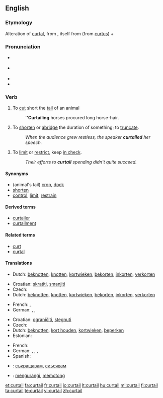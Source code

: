 {{was wotd|2007|August|30}}
==English==

===Etymology===
Alteration of [[curtal]], from {{etyl|fro}} {{term|courtault|courtault|which has been shortened}}, itself from {{term|court|court|short}} (from {{etyl|la}} [[curtus]])  + {{term||-ault}}

===Pronunciation===
* {{a|RP}} {{IPA|/kɜːˈteɪl/}}
* {{a|US}} {{IPA|/kɚˈteɪl/}}
* {{audio|en-us-curtail.ogg|Audio (US)}}
* {{rhymes|eɪl}}

===Verb===
{{en-verb}}
{{transitive}}

# {{obsolete}} To [[cut]] short the [[tail]] of an animal
#: '''''Curtailing''' horses procured long horse-hair.
# To [[shorten]] or [[abridge]] the duration of something; to [[truncate]].
#: ''When the audience grew restless, the speaker '''curtailed''' her speech.''
# {{figurative}} To [[limit]] or [[restrict]], keep [[in check]].
#: ''Their efforts to '''curtail''' spending didn't quite succeed.''

====Synonyms====
* (animal's tail) [[crop]], [[dock]]
* [[shorten]]
* [[control]], [[limit]], [[restrain]]

====Derived terms====
* [[curtailer]]
* [[curtailment]]

====Related terms====
* [[curt]]
* [[curtal]]

====Translations====
{{trans-top|to cut short an animal's tail}}
* Dutch: [[beknotten]], [[knotten]], [[kortwieken]], [[bekorten]], [[inkorten]], [[verkorten]]
{{trans-mid}}
{{trans-bottom}}

{{trans-top|to shorten or abridge}}
* Croatian: [[skratiti]], [[smanjiti]]
* Czech: {{t-|cs|zkrátit}}
* Dutch: [[beknotten]], [[knotten]], [[kortwieken]], [[bekorten]], [[inkorten]], [[verkorten]]
{{trans-mid}}
* French: {{t+|fr|écourter}}, {{t+|fr|abréger}}
* German: {{t+|de|beschneiden}}, {{t-|de|stutzen}}, {{t+|de|verkürzen}}
{{trans-bottom}}

{{trans-top|to limit or restrict}}
* Croatian: [[ograničiti]], [[stegnuti]]
* Czech: {{t-|cs|omezit}}
* Dutch: [[beknotten]], [[kort houden]], [[kortwieken]], [[beperken]]
* Estonian: {{t|et|piirama}}
{{trans-mid}}
* French: {{t+|fr|restreindre}}
* German: {{t-|de|beschränken}}, {{t+|de|beschneiden}}, {{t-|de|drosseln}}, {{t+|de|kürzen}}
* Spanish: {{t-|es|limitar}}
{{trans-bottom}}

{{checktrans-top}}
* {{ttbc|Bulgarian}}: [[съкращавам]], [[скъсявам]]
* {{ttbc|Indonesian}}: [[kurang|mengurangi]], [[potong|memotong]]
{{checktrans-bottom}}

{{anagrams:en/acilrtu}}

[[et:curtail]]
[[fa:curtail]]
[[fr:curtail]]
[[io:curtail]]
[[lt:curtail]]
[[hu:curtail]]
[[ml:curtail]]
[[fi:curtail]]
[[ta:curtail]]
[[te:curtail]]
[[vi:curtail]]
[[zh:curtail]]